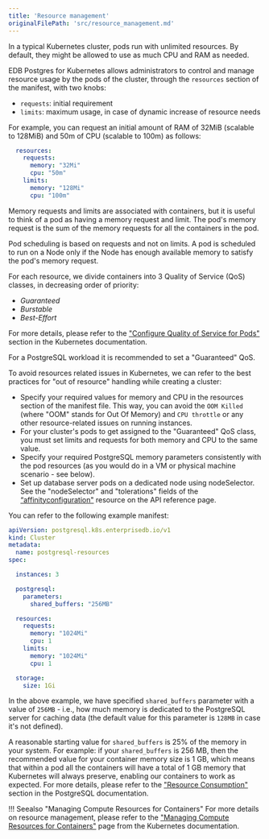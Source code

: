 ```yaml
---
title: 'Resource management'
originalFilePath: 'src/resource_management.md'
---
```


In a typical Kubernetes cluster, pods run with unlimited resources. By default,
they might be allowed to use as much CPU and RAM as needed.

EDB Postgres for Kubernetes allows administrators to control and manage resource usage by the pods of the cluster,
through the `resources` section of the manifest, with two knobs:

-   `requests`: initial requirement
-   `limits`: maximum usage, in case of dynamic increase of resource needs

For example, you can request an initial amount of RAM of 32MiB (scalable to 128MiB) and 50m of CPU (scalable to 100m)
as follows:

```yaml
  resources:
    requests:
      memory: "32Mi"
      cpu: "50m"
    limits:
      memory: "128Mi"
      cpu: "100m"
```

Memory requests and limits are associated with containers, but it is useful to think of a pod as having a memory request
and limit. The pod's memory request is the sum of the memory requests for all the containers in the pod.

Pod scheduling is based on requests and not on limits. A pod is scheduled to run on a Node only if the Node has enough
available memory to satisfy the pod's memory request.

For each resource, we divide containers into 3 Quality of Service (QoS) classes, in decreasing order of priority:

-   *Guaranteed*
-   *Burstable*
-   *Best-Effort*

For more details, please refer to the ["Configure Quality of Service for Pods"](https://kubernetes.io/docs/tasks/configure-pod-container/quality-service-pod/#qos-classes)
section in the Kubernetes documentation.

For a PostgreSQL workload it is recommended to set a "Guaranteed" QoS.

To avoid resources related issues in Kubernetes, we can refer to the best practices for "out of resource" handling
while creating a cluster:

-   Specify your required values for memory and CPU in the resources section of the manifest file.
    This way, you can avoid the `OOM Killed` (where "OOM" stands for Out Of Memory) and `CPU throttle` or any other
    resource-related issues on running instances.
-   For your cluster's pods to get assigned to the "Guaranteed" QoS class, you must set limits and requests
    for both memory and CPU to the same value.
-   Specify your required PostgreSQL memory parameters consistently with the pod resources (as you would do
    in a VM or physical machine scenario - see below).
-   Set up database server pods on a dedicated node using nodeSelector.
    See the "nodeSelector" and "tolerations" fields of the
    [“affinityconfiguration"](cloudnative-pg.v1.md#postgresql-k8s-enterprisedb-io-v1-AffinityConfiguration) resource on the API reference page.

You can refer to the following example manifest:

```yaml
apiVersion: postgresql.k8s.enterprisedb.io/v1
kind: Cluster
metadata:
  name: postgresql-resources
spec:

  instances: 3

  postgresql:
    parameters:
      shared_buffers: "256MB"

  resources:
    requests:
      memory: "1024Mi"
      cpu: 1
    limits:
      memory: "1024Mi"
      cpu: 1

  storage:
    size: 1Gi
```

In the above example, we have specified `shared_buffers` parameter with a value of `256MB` - i.e., how much memory is
dedicated to the PostgreSQL server for caching data (the default value for this parameter is `128MB` in case
it's not defined).

A reasonable starting value for `shared_buffers` is 25% of the memory in your system.
For example: if your `shared_buffers` is 256 MB, then the recommended value for your container memory size is 1 GB,
which means that within a pod all the containers will have a total of 1 GB memory that Kubernetes will always preserve,
enabling our containers to work as expected.
For more details, please refer to the ["Resource Consumption"](https://www.postgresql.org/docs/current/runtime-config-resource.html)
section in the PostgreSQL documentation.

!!! Seealso "Managing Compute Resources for Containers"
    For more details on resource management, please refer to the
    ["Managing Compute Resources for Containers"](https://kubernetes.io/docs/concepts/configuration/manage-compute-resources-container/)
    page from the Kubernetes documentation.
